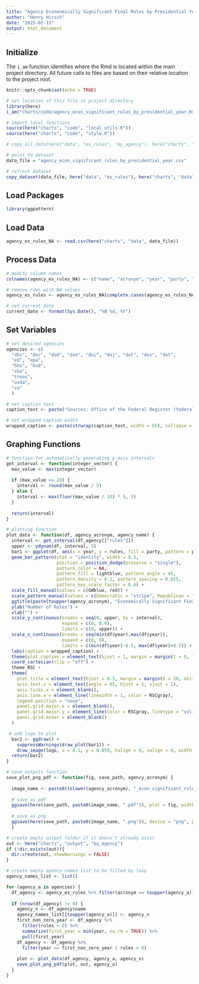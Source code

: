 ```yaml
---
title: "Agency Econonmically Significant Final Rules by Presidential Year"
author: "Henry Hirsch"
date: "2025-02-13"
output: html_document
---
```


## Initialize

The `i_am` function identifies where the Rmd is located within the main project directory. All future calls to files are based on their relative location to the project root.

```r
knitr::opts_chunk$set(echo = TRUE)

# set location of this file in project directory
library(here)
i_am("charts/code/agency_econ_significant_rules_by_presidential_year.Rmd")

# import local functions
source(here("charts", "code", "local_utils.R"))
source(here("charts", "code", "style.R"))

# copy_all_data(here("data", "es_rules", "by_agency"), here("charts", "data"))

# point to dataset
data_file = "agency_econ_significant_rules_by_presidential_year.csv"

# refresh dataset
copy_dataset(data_file, here("data", "es_rules"), here("charts", "data"))

```

## Load Packages

```r
library(ggpattern)
```

## Load Data

```r
agency_es_rules_NA <- read.csv(here("charts", "data", data_file))
```

## Process Data

```r
# modify column names
colnames(agency_es_rules_NA) <- c("name", "acronym", "year", "party", "rules")

# remove rows with NA values
agency_es_rules <- agency_es_rules_NA[complete.cases(agency_es_rules_NA), ]

# set current date
current_date <- format(Sys.Date(), "%B %d, %Y")
```

## Set Variables

```r
# set desired agencies
agencies <- c(
  "dhs", "doc", "dod", "doe", "doi", "doj", "dol", "dos", "dot", 
  "ed", "epa", 
  "hhs", "hud", 
  "sba", 
  "treas", 
  "usda", 
  "va"
  )

# set caption text
caption_text <- paste("Sources: Office of the Federal Register (federalregister.gov) for the years 2021 and onwards;\n Office of Information and Regulatory Affairs (reginfo.gov) for all the prior years.\n\nUpdated:", current_date)

# set wrapped caption width
wrapped_caption <- paste(strwrap(caption_text, width = 65), collapse = "\n")

```

## Graphing Functions
```r
# function for automatically generating y-axis intervals
get_interval <- function(integer_vector) {
  max_value <- max(integer_vector)
  
  if (max_value <= 20) {
    interval <- round(max_value / 5)
  } else {
    interval <- max(floor(max_value / 10) * 5, 5)
  }
  
  return(interval)
}

# plotting function
plot_data <- function(df, agency_acronym, agency_name) {
  interval <- get_interval(df_agency[["rules"]])
  upper <- ydynam(df, interval, 5)
  bar1 <- ggplot(df, aes(x = year, y = rules, fill = party, pattern = party)) +
  geom_bar_pattern(stat = "identity", width = 0.5,
                   position = position_dodge(preserve = "single"),
                   pattern_color = NA,
                   pattern_fill = lightblue, pattern_angle = 45,
                   pattern_density = 0.1, pattern_spacing = 0.025,
                   pattern_key_scale_factor = 0.6) +
  scale_fill_manual(values = c(GWblue, red)) +
  scale_pattern_manual(values = c(Democratic = "stripe", Republican = "none")) +
  ggtitle(paste(toupper(agency_acronym), "Economically Significant Final Rules Published by Presidential Year")) +
  ylab("Number of Rules") +
  xlab("") +
  scale_y_continuous(breaks = seq(0, upper, by = interval),
                     expand = c(0, 0.0),
                     limits = c(0, upper)) +
  scale_x_continuous(breaks = seq(min(df$year),max(df$year)),
                     expand = c(0, 0),
                     limits = c(min(df$year)-0.5, max(df$year)+0.5)) +
  labs(caption = wrapped_caption) +
  theme(plot.caption = element_text(hjust = 1, margin = margin(t = 0, l = 36, b = 50, unit = "pt"))) +
  coord_cartesian(clip = "off") +
  theme_RSC +
  theme(
    plot.title = element_text(hjust = 0.5, margin = margin(b = 20, unit = "pt")),
    axis.text.x = element_text(angle = 65, hjust = 1, vjust = 1),
    axis.ticks.x = element_blank(),
    axis.line.x = element_line(linewidth = 1, color = RSCgray),
    legend.position = "none",
    panel.grid.major.x = element_blank(),
    panel.grid.major.y = element_line(color = RSCgray, linetype = "solid"),
    panel.grid.minor = element_blank()
  )

 # add logo to plot
  bar2 <- ggdraw() + 
    suppressWarnings(draw_plot(bar1)) + 
    draw_image(logo, x = 0.1, y = 0.059, halign = 0, valign = 0, width = 0.2, height = 0.2)
  return(bar2)
}

# save outputs function
save_plot_png_pdf <- function(fig, save_path, agency_acronym) {
  
  image_name <- paste0(tolower(agency_acronym), "_econ_significant_rules_by_presidential_year")
  
  # save as pdf
  ggsave(here(save_path, paste0(image_name, ".pdf")), plot = fig, width = 12, height = 9, dpi = 300)
  
  # save as png
  ggsave(here(save_path, paste0(image_name, ".png")), device = "png", plot = fig, width = 1200, height = 900, units = "px", dpi = 96, bg = "white")
  }

```

```r

# create empty output folder if it doesn't already exist
out <- here("charts", "output", "by_agency")
if (!dir.exists(out)){
  dir.create(out, showWarnings = FALSE)
}

# create empty agency names list to be filled by loop
agency_names_list <- list()

for (agency_a in agencies) {
  df_agency <- agency_es_rules %>% filter(acronym == toupper(agency_a))
  
  if (nrow(df_agency) != 0) {
    agency_n <- df_agency$name
    agency_names_list[[toupper(agency_a)]] <- agency_n
    first_non_zero_year <- df_agency %>%
      filter(rules > 0) %>%
      summarize(first_year = min(year, na.rm = TRUE)) %>%
      pull(first_year)
    df_agency <- df_agency %>%
      filter(year <= first_non_zero_year | rules > 0)
    
    plot <- plot_data(df_agency, agency_a, agency_n)
    save_plot_png_pdf(plot, out, agency_a)
  }
}

```
